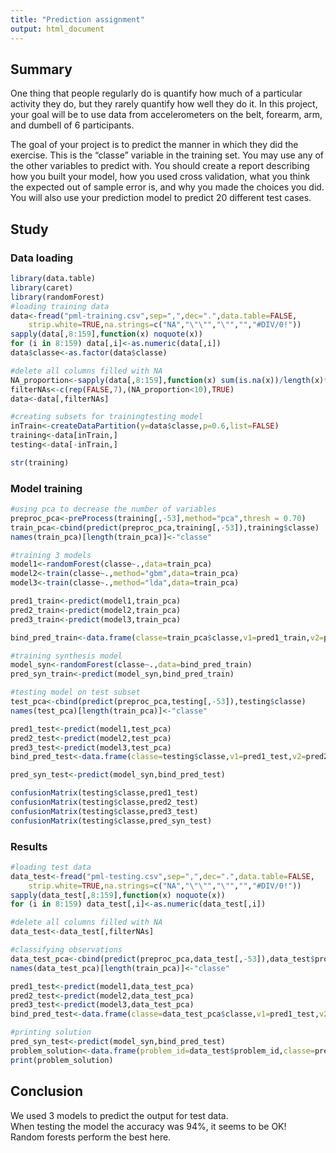 ---
title: "Prediction assignment"
output: html_document
---

## Summary

One thing that people regularly do is quantify how much of a particular activity they do, but they rarely quantify how well they do it. In this project, your goal will be to use data from accelerometers on the belt, forearm, arm, and dumbell of 6 participants.

The goal of your project is to predict the manner in which they did the exercise. This is the "classe" variable in the training set. You may use any of the other variables to predict with. You should create a report describing how you built your model, how you used cross validation, what you think the expected out of sample error is, and why you made the choices you did. You will also use your prediction model to predict 20 different test cases.

## Study

### Data loading

```{r data loading and cleaning, message=F, warning=F,echo=T,results='hide'}
library(data.table)
library(caret)
library(randomForest)
#loading training data
data<-fread("pml-training.csv",sep=",",dec=".",data.table=FALSE,
    strip.white=TRUE,na.strings=c("NA","\"\"","\"","","#DIV/0!"))
sapply(data[,8:159],function(x) noquote(x))
for (i in 8:159) data[,i]<-as.numeric(data[,i])
data$classe<-as.factor(data$classe)

#delete all columns filled with NA
NA_proportion<-sapply(data[,8:159],function(x) sum(is.na(x))/length(x)*100)
filterNAs<-c(rep(FALSE,7),(NA_proportion<10),TRUE)
data<-data[,filterNAs]

#creating subsets for trainingtesting model
inTrain<-createDataPartition(y=data$classe,p=0.6,list=FALSE)
training<-data[inTrain,]
testing<-data[-inTrain,]

```
```{r data synthesis}
str(training)
```

### Model training

```{r model training ,cache=TRUE, message=F, warning=F,echo=F,results='hide'}
#using pca to decrease the number of variables
preproc_pca<-preProcess(training[,-53],method="pca",thresh = 0.70)
train_pca<-cbind(predict(preproc_pca,training[,-53]),training$classe)
names(train_pca)[length(train_pca)]<-"classe"

#training 3 models
model1<-randomForest(classe~.,data=train_pca)
model2<-train(classe~.,method="gbm",data=train_pca)
model3<-train(classe~.,method="lda",data=train_pca)

pred1_train<-predict(model1,train_pca)
pred2_train<-predict(model2,train_pca)
pred3_train<-predict(model3,train_pca)

bind_pred_train<-data.frame(classe=train_pca$classe,v1=pred1_train,v2=pred2_train,v3=pred3_train)

#training synthesis model
model_syn<-randomForest(classe~.,data=bind_pred_train)
pred_syn_train<-predict(model_syn,bind_pred_train)

#testing model on test subset
test_pca<-cbind(predict(preproc_pca,testing[,-53]),testing$classe)
names(test_pca)[length(train_pca)]<-"classe"

pred1_test<-predict(model1,test_pca)
pred2_test<-predict(model2,test_pca)
pred3_test<-predict(model3,test_pca)
bind_pred_test<-data.frame(classe=testing$classe,v1=pred1_test,v2=pred2_test,v3=pred3_test)

pred_syn_test<-predict(model_syn,bind_pred_test)
```


```{r model performance}
confusionMatrix(testing$classe,pred1_test)
confusionMatrix(testing$classe,pred2_test)
confusionMatrix(testing$classe,pred3_test)
confusionMatrix(testing$classe,pred_syn_test)
```

### Results

```{r results, message=F, warning=F,echo=T,results='hide'}
#loading test data
data_test<-fread("pml-testing.csv",sep=",",dec=".",data.table=FALSE,
    strip.white=TRUE,na.strings=c("NA","\"\"","\"","","#DIV/0!"))
sapply(data_test[,8:159],function(x) noquote(x))
for (i in 8:159) data_test[,i]<-as.numeric(data_test[,i])

#delete all columns filled with NA
data_test<-data_test[,filterNAs]

#classifying observations
data_test_pca<-cbind(predict(preproc_pca,data_test[,-53]),data_test$problem_id)
names(data_test_pca)[length(train_pca)]<-"classe"

pred1_test<-predict(model1,data_test_pca)
pred2_test<-predict(model2,data_test_pca)
pred3_test<-predict(model3,data_test_pca)
bind_pred_test<-data.frame(classe=data_test_pca$classe,v1=pred1_test,v2=pred2_test,v3=pred3_test)

#printing solution
pred_syn_test<-predict(model_syn,bind_pred_test)
problem_solution<-data.frame(problem_id=data_test$problem_id,classe=pred_syn_test)
print(problem_solution)
```

## Conclusion 
We used 3 models to predict the output for test data.  
When testing the model the accuracy was 94%, it seems to be OK!  
Random forests perform the best here.
